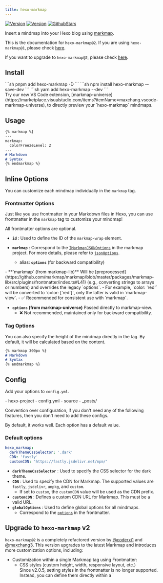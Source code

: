 ```yaml
---
title: hexo-markmap
---
```


<div id="badges">

[![Version](https://img.shields.io/npm/v/hexo-markmap)](https://npm.im/hexo-markmap)
[![Version](https://img.shields.io/npm/d18m/hexo-markmap)](https://npm.im/hexo-markmap)
[![GithubStars](https://img.shields.io/github/stars/markmap-universe/hexo-markmap?style=flat&logo=github&color=yellow)](https://github.com/markmap-universe/hexo-markmap)

</div>

Insert a mindmap into your Hexo blog using [markmap](https://markmap.js.org/).

<Aside type="caution">

This is the documentation for `hexo-markmap@2`. If you are using `hexo-markmap@1`, please check [here](https://github.com/markmap-universe/hexo-markmap/tree/legacy).

If you want to upgrade to `hexo-markmap@2`, please check [here](#upgrade-to-hexo-markmap-v2).

</Aside>

## Install

<Tabs syncKey="pkg">
<TabItem label="pnpm">
```sh
pnpm add hexo-markmap -D
```
</TabItem>

<TabItem label="npm">
```sh
npm install hexo-markmap --save-dev
```
</TabItem>

<TabItem label="yarn">
```sh
yarn add hexo-markmap --dev
```
</TabItem>
</Tabs>

<Aside type="tip">
Try our new VS Code extension, [markmap-universe](https://marketplace.visualstudio.com/items?itemName=maxchang.vscode-markmap-universe), to directly preview your `hexo-markmap` mindmaps.
</Aside>

## Usage

```markdown
{% markmap %}
---
markmap:
  colorFreezeLevel: 2
---
# Markdown
# Syntax
{% endmarkmap %}
```

## Inline Options

You can customize each mindmap individually in the `markmap` tag.

### Frontmatter Options

Just like you use frontmatter in your Markdown files in Hexo, you can use frontmatter in the `markmap` tag to customize your mindmap!

All frontmatter options are optional.

- **`id`** : Used to define the ID of the `markmap-wrap` element.  

- **`markmap`** : Correspond to the [`IMarkmapJSONOptions`](https://markmap.js.org/api/interfaces/markmap-view.IMarkmapJSONOptions.html) in the markmap project. For more details, please refer to [`jsonOptions`](https://markmap.js.org/docs/json-options#option-list).
  - alias: **`options`** (for backward compatibility)

<Aside type="tip" title='Difference between `markmap` and `options`'>
- **`markmap` (from markmap-lib)** 
  Will be [preprocessed](https://github.com/markmap/markmap/blob/master/packages/markmap-lib/src/plugins/frontmatter/index.ts#L41) (e.g., converting strings to arrays or numbers) and overrides the legacy `options`.
  - For example, `color: 'red'` will be converted to `color: ['red']`, only the latter is valid in `markmap-view`.
  - ✅ Recommended for consistent use with `markmap`.

- **`options` (from markmap-universe)** Passed directly to markmap-view.  
  - ❌ Not recommended, maintained only for backward compatibility.
</Aside>

### Tag Options

You can also specify the height of the mindmap directly in the tag. By default, it will be calculated based on the content.

```markdown
{% markmap 300px %}
# Markdown
# Syntax
{% endmarkmap %}
```
## Config

Add your options to `config.yml`.

<FileTree>
- hexo-project
  - config.yml
  - source
    - _posts/
</FileTree>


Convention over configuration, if you don't need any of the following features, then you don't need to add these configs.

By default, it works well. Each option has a default value.

### Default options

```yaml
hexo_markmap:
  darkThemeCssSelector: '.dark'
  CDN: 'fastly' 
  customCDN: 'https://fastly.jsdelivr.net/npm/'
```

- **`darkThemeCssSelector`** : Used to specify the CSS selector for the dark theme.  
- **`CDN`** : Used to specify the CDN for Markmap. The supported values are `fastly`, `jsdelivr`, `unpkg`, and `custom`.
  - If set to `custom`, the `customCDN` value will be used as the CDN prefix.
- **`customCDN`** : Defines a custom CDN URL for Markmap. This must be a valid URL.
- **`globalOptions`** : Used to define global options for all mindmaps.    
  - Correspond to the [`options`](#frontmatter-options) in the frontmatter.

## Upgrade to `hexo-markmap` v2

`hexo-markmap@2` is a completely refactored version by [@coderxi1](https://github.com/coderxi1/) and [@maxchang3](https://github.com/maxchang3/). This version upgrades to the latest Markmap and introduces more customization options, including:

- Customization within a single Markmap tag using Frontmatter:
  - CSS styles (custom height, width, responsive layout, etc.)
    <Aside type="tip">
    Since v2.0.5, setting styles in the frontmatter is no longer supported. Instead, you can define them directly within a `<style>` tag by combining it with the `id` option.
    </Aside>
  - Markmap's [JSON Options](https://markmap.js.org/docs/json-options#option-list)
- Automatic CDN URL generation using Markmap’s built-in URL Builder
- Automatic generation of corresponding CDN tags based on syntax
- Support for dark mode and fullscreen button
- Refactored in TypeScript with test coverage

Note that some implementation details differ from `hexo-markmap@1`. If you do not require these new features, you may continue using `hexo-markmap@1`.

To upgrade to `hexo-markmap@2`, follow these steps:

<Steps>
1. Install `hexo-markmap@2` using your preferred package manager:

    <Tabs syncKey="pkg">
      <TabItem label="pnpm">
        ```sh
        pnpm add hexo-markmap@2 -D
        ```
      </TabItem>
      <TabItem label="npm">
        ```sh
        npm install hexo-markmap@2 --save-dev
        ```
      </TabItem>
      <TabItem label="yarn">
        ```sh
        yarn add hexo-markmap@2 -D
        ```
      </TabItem>
    </Tabs>

2. Modify your `config.yml` as needed:

   - The following configuration options are **no longer supported**:
      ```diff lang="yaml"
      hexo_markmap:
      -  pjax: false
      -  katex: false
      -  prism: false
      -  lockView: false
      -  fixSVGAttrNaN: false
      ```
      - The new version no longer supports `pjax` compatibility;
      - KaTeX and Prism.js are now automatically detected and generate corresponding CDN tags;
      - You can disable `pan` and `zoom` in the Frontmatter `options` to achieve the `lockView` effect.

   - `CDN` configuration logic has also changed:
      ```diff lang="yaml"
      hexo_markmap:
      -  - userCDN:
      -      d3_js: https://fastly.jsdelivr.net/npm/d3@6
      -      markmap_view_js: https://fastly.jsdelivr.net/npm/markmap-view@0.2.7
      -      katex_css: https://fastly.jsdelivr.net/npm/katex@0.12.0/dist/katex.min.css
      -      prism_css: https://fastly.jsdelivr.net/npm/prismjs@1.25.0/themes/prism.css
      +  CDN: 'custom'
      +  customCDN: 'https://fastly.jsdelivr.net/npm/'
      ```
      - The new `CDN` setting supports `fastly`, `jsdelivr`, `unpkg`, and a `custom` option;
      - If you choose `custom`, the `customCDN` value will be used as the CDN prefix.

   - Additionally, the previous `depth` parameter for setting fold levels has been removed. Instead, you can use the `initialExpandLevel` option in Frontmatter.
3. Update your `markmap` tags in your Markdown files:

   - The `markmap` tag now supports frontmatter options. You can specify the options directly in the tag, like this:
      ```markdown
      {% markmap %}
      ---
      markmap:
        colorFreezeLevel: 2
      ---
      # Markdown
      # Syntax
      {% endmarkmap %}
      ```

   - You can still customize the height of the mindmap directly in the tag, by default it will be calculated based on the content:
      ```diff lang="markdown"
      - {% markmap 300px %}
      + {% markmap %}
      # Markdown
      # Syntax
      {% endmarkmap %}
      ```
4. Finally, regenerate your blog.
</Steps>


## Example 

<details>
````markdown
{% markmap %}
---
options:
  colorFreezeLevel: 2
---

## Links

- [Website](https://markmap.js.org/)
- [GitHub](https://github.com/gera2ld/markmap)

## Related Projects

- [coc-markmap](https://github.com/gera2ld/coc-markmap) for Neovim
- [markmap-vscode](https://marketplace.visualstudio.com/items?itemName=gera2ld.markmap-vscode) for VSCode
- [eaf-markmap](https://github.com/emacs-eaf/eaf-markmap) for Emacs

## Features

Note that if blocks and lists appear at the same level, the lists will be ignored.

### Lists

- **strong** ~~del~~ *italic* ==highlight==
- `inline code`
- [x] checkbox
- Katex: $x = {-b \pm \sqrt{b^2-4ac} \over 2a}$ <!-- markmap: fold -->
  - [More Katex Examples](#?d=gist:af76a4c245b302206b16aec503dbe07b:katex.md)
- Now we can wrap very very very very long text based on `maxWidth` option
- Ordered list
  1. item 1
  2. item 2

### Blocks
<!-- To avoid hexo treat the following as code block, we need to use a list -->
- ```js 
  console.log('hello, JavaScript')
  ```

- | Products | Price |
  |-|-|
  | Apple | 4 |
  | Banana | 2 |

- ![](https://markmap.js.org/favicon.png)
{% endmarkmap %}
````
</details>

## Contributors

Thanks to all contributors🥰!

<a href="https://github.com/maxchang3/hexo-markmap/graphs/contributors">
  <img src="https://contrib.rocks/image?repo=maxchang3/hexo-markmap" />
</a>

## Credits

- This project would not have been possible without [markmap](https://markmap.js.org/).
- Originally inspired by [hexo-simple-mindmap](https://github.com/HunterXuan/hexo-simple-mindmap).
- Thanks to [@coderxi1](https://github.com/coderxi1/) for conceiving and implementing the initial version 2!
